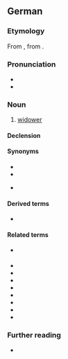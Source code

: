 ==German==

===Etymology===
From {{inh|de|gmh|}}, from {{inh|de|goh|}}.

===Pronunciation===
* {{IPA|/ˈvɪtvɐ/|lang=de}}
* {{audio|De-Witwer.ogg|Audio|lang=de}}

===Noun===
{{de-noun|m||Witwer|f=Witwe}}

# [[widower]]

====Declension====
{{de-decl-noun-m|s}}

====Synonyms====
* {{l|de|Witiber}}
* {{l|de|Witmann}}
* {{l|de|Wittiber}} {{q|Bavarian, Austrian}}

====Derived terms====
* {{l|de|Witwertum}}

====Related terms====
* {{l|de|Verwiterung}} {{q|rare}}
* {{l|de|verwitwet}}
* {{l|de|Verwitwung}}
* {{l|de|Witfrau}}
* {{l|de|Witib}}
* {{l|de|Wittib}}
* {{l|de|Witwenschaft}}
* {{l|de|Witwenstand}}
* {{l|de|Witwentum}}

===Further reading===
* {{R:Duden}}